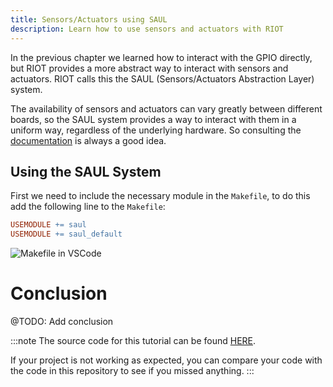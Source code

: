 ```yaml
---
title: Sensors/Actuators using SAUL
description: Learn how to use sensors and actuators with RIOT
---
```


In the previous chapter we learned how to interact with the GPIO directly, but RIOT provides a more abstract way to interact with sensors and actuators. RIOT calls this the SAUL (Sensors/Actuators Abstraction Layer) system.

The availability of sensors and actuators can vary greatly between different boards, so the SAUL system provides a way to interact with them in a uniform way, regardless of the underlying hardware. So consulting the [documentation](https://doc.riot-os.org/group__drivers__saul.html) is always a good idea.

## Using the SAUL System

First we need to include the necessary module in the `Makefile`, to do this
add the following line to the `Makefile`:

```makefile
USEMODULE += saul
USEMODULE += saul_default
```

![Makefile in VSCode](img/saul/01_makefile.png)




# Conclusion

@TODO: Add conclusion

:::note
The source code for this tutorial can be found [HERE](https://github.com/AnnsAnns/RIOT-Tutorial-Repository/tree/07_saul).

If your project is not working as expected, you can compare your code with the code in this repository to see if you missed anything.
:::
